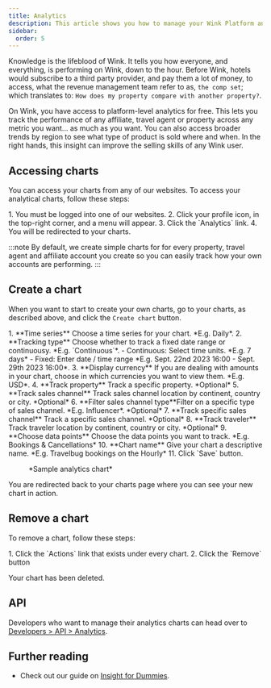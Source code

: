 ```yaml
---
title: Analytics
description: This article shows you how to manage your Wink Platform analytics.
sidebar:
  order: 5
---
```



Knowledge is the lifeblood of Wink. It tells you how everyone, and everything, is performing on Wink, down to the hour. Before Wink, hotels would subscribe to a third party provider, and pay them a lot of money, to access, what the revenue management team refer to as, `the comp set`; which translates to: `How does my property compare with another property?`.

On Wink, you have access to platform-level analytics for free. This lets you track the performance of any affiliate, travel agent or property across any metric you want... as much as you want. You can also access broader trends by region to see what type of product is sold where and when. In the right hands, this insight can improve the selling skills of any Wink user.

## Accessing charts

You can access your charts from any of our websites. To access your analytical charts, follow these steps:

<Steps>
1. You must be logged into one of our websites.
2. Click your profile icon, in the top-right corner, and a menu will appear.
3. Click the `Analytics` link.
4. You will be redirected to your charts.
</Steps>

:::note
By default, we create simple charts for for every property, travel agent and affiliate account you create so you can easily track how your own accounts are performing.
:::

## Create a chart

When you want to start to create your own charts, go to your charts, as described above, and click the `Create chart` button.

<Steps>
1. **Time series** Choose a time series for your chart. *E.g. Daily*.
2. **Tracking type** Choose whether to track a fixed date range or continuousy. *E.g. `Continuous`*.
    - Continuous: Select time units. *E.g. 7 days*
    - Fixed: Enter date / time range *E.g. Sept. 22nd 2023 16:00 - Sept. 29th 2023 16:00*.
3. **Display currency** If you are dealing with amounts in your chart, choose in which currencies you want to view them. *E.g. USD*.
4. **Track property** Track a specific property. *Optional*
5. **Track sales channel** Track sales channel location by continent, country or city. *Optional*
6. **Filter sales channel type**Filter on a specific type of sales channel. *E.g. Influencer*. *Optional* 
7. **Track specific sales channel** Track a specific sales channel. *Optional*
8. **Track traveler** Track traveler location by continent, country or city. *Optional*
9. **Choose data points** Choose the data points you want to track. *E.g. Bookings & Cancellations*
10. **Chart name** Give your chart a descriptive name. *E.g. Travelbug bookings on the Hourly*
11. Click `Save` button.
</Steps>

<figure>
<CloudinaryImage 
      width="700"
      height="452"
      resize="scale"
      quality="best"
      alt="Analytics chart"
      src="academy/analytics-chart" 
      errorImage="noimage_opaque_nyrtl0.png"
    />
    <figcaption>*Sample analytics chart*</figcaption>
</figure>

You are redirected back to your charts page where you can see your new chart in action.

## Remove a chart

To remove a chart, follow these steps:

<Steps>
1. Click the `Actions` link that exists under every chart.
2. Click the `Remove` button
</Steps>

Your chart has been deleted.

## API

Developers who want to manage their analytics charts can head over to [Developers > API > Analytics](/developers/apis/#analytics-api).

## Further reading

- Check out our guide on [Insight for Dummies](/guide/insight-for-dummies).